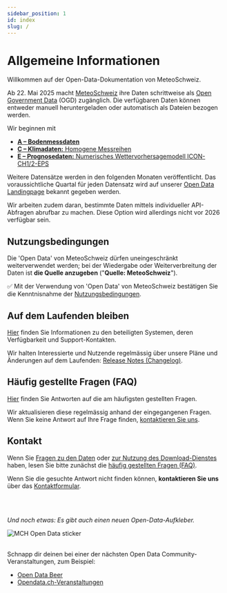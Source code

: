 ```yaml
---
sidebar_position: 1
id: index
slug: /
---
```


# Allgemeine Informationen

Willkommen auf der Open-Data-Dokumentation von MeteoSchweiz.

Ab 22. Mai 2025 macht [MeteoSchweiz](https://www.meteoschweiz.admin.ch/ueber-uns/gesetzlicher-auftrag.html) ihre Daten schrittweise als [Open Government Data](https://www.bfs.admin.ch/bfs/de/home/dienstleistungen/ogd/kurz-erklart.html) (OGD) zugänglich. Die verfügbaren Daten können entweder manuell heruntergeladen oder automatisch als Dateien bezogen werden.

Wir beginnen mit
- [**A – Bodenmessdaten**](/a-data-groundbased)
- [**C – Klimadaten:** Homogene Messreihen](/c-climate-data)
- [**E – Prognosedaten:** Numerisches Wettervorhersagemodell ICON-CH1/2-EPS](/e-forecast-data)

Weitere Datensätze werden in den folgenden Monaten veröffentlicht. Das voraussichtliche Quartal für jeden Datensatz wird auf unserer [Open Data Landingpage](https://www.meteoschweiz.admin.ch/service-und-publikationen/service/open-data.html) bekannt gegeben werden.

Wir arbeiten zudem daran, bestimmte Daten mittels individueller API-Abfragen abrufbar zu machen. Diese Option wird allerdings nicht vor 2026 verfügbar sein.


## Nutzungsbedingungen

Die 'Open Data' von MeteoSchweiz dürfen uneingeschränkt weiterverwendet werden; bei der Wiedergabe oder Weiterverbreitung der Daten ist **die Quelle anzugeben** ("**Quelle: MeteoSchweiz**").

:white_check_mark: Mit der Verwendung von 'Open Data' von MeteoSchweiz bestätigen Sie die Kenntnisnahme der [Nutzungsbedingungen](/general/terms-of-use).


## Auf dem Laufenden bleiben

[Hier](/general/status#systeme-ihre-verfügbarkeit-und-support-kontakte) finden Sie Informationen zu den beteiligten Systemen, deren Verfügbarkeit und Support-Kontakten. 

Wir halten Interessierte und Nutzende regelmässig über unsere Pläne und Änderungen auf dem Laufenden: [Release Notes (Changelog)](/general/status#release-notes-changelog).


## Häufig gestellte Fragen (FAQ)

[Hier](/general/faq) finden Sie Antworten auf die am häufigsten gestellten Fragen. 

Wir aktualisieren diese regelmässig anhand der eingegangenen Fragen. Wenn Sie keine Antwort auf Ihre Frage finden, [kontaktieren Sie uns](/general/contact).


## Kontakt

Wenn Sie [Fragen zu den Daten](/a-data-groundbased) oder [zur Nutzung des Download-Dienstes](/general/download) haben, lesen Sie bitte zunächst die [häufig gestellten Fragen (FAQ)](general/faq). 

Wenn Sie die gesuchte Antwort nicht finden können, **kontaktieren Sie uns** über das [Kontaktformular](https://www.meteoschweiz.admin.ch/ueber-uns/kontakt/kontaktformular.html).

<br></br>

*Und noch etwas: Es gibt auch einen neuen Open-Data-Aufkleber.*

![MCH Open Data sticker](/static/docs_img/mch_open_data_sticker.png) <br></br>

Schnapp dir deinen bei einer der nächsten Open Data Community-Veranstaltungen, zum Beispiel:
- [Open Data Beer](https://opendatabeer.ch/agenda/)
- [Opendata.ch-Veranstaltungen](https://opendata.ch/events/)
